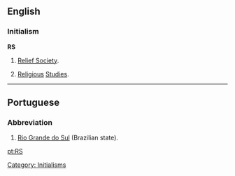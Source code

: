 ==English==
=== Initialism ===
'''RS'''

# {{context|Mormonism}} [[Relief Society]].
# [[Religious]] [[Studies]].
[[Category: Initialisms]]

----

==Portuguese==
===Abbreviation===
#[[Rio Grande do Sul]] (Brazilian state).

[[pt:RS]]